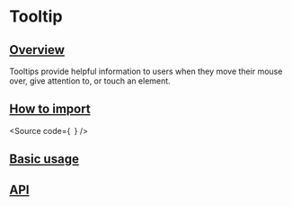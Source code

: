

<Meta of={Stories} />

# Tooltip

## [Overview](#overview)

Tooltips provide helpful information to users when they move their mouse over, give attention to, or touch an element.

## [How to import](#how-to-import)

<Source
  code={`
`}
/>

## [Basic usage](#basic-usage)

<Canvas of={Stories.Base} />

## [API](#api)

<ArgTypes of={Stories} />
